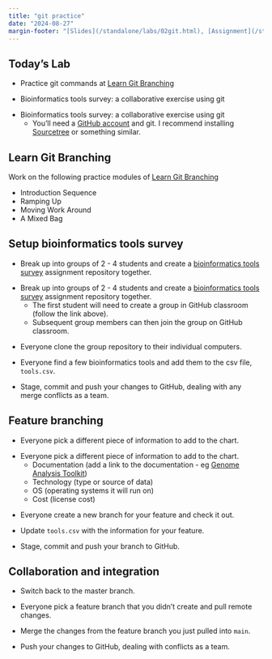 ```yaml
---
title: "git practice"
date: "2024-08-27"
margin-footer: "[Slides](/standalone/labs/02git.html), [Assignment](/standalone/hw/L02git.html)"
---
```


## Today's Lab

- Practice git commands at [Learn Git Branching](https://learngitbranching.js.org/)

:::{.content-visible when-profile="slides"}

- Bioinformatics tools survey: a collaborative exercise using git
:::

:::{.content-visible when-profile="book"}
- Bioinformatics tools survey: a collaborative exercise using git
  - You'll need a [GitHub account](https://github.com) and git. I recommend installing [Sourcetree](https://www.sourcetreeapp.com/) or something similar.
:::


## Learn Git Branching <!-- 30 minutes or less -->

Work on the following practice modules of [Learn Git Branching](https://learngitbranching.js.org/)

- Introduction Sequence
- Ramping Up
- Moving Work Around
- A Mixed Bag


## Setup bioinformatics tools survey <!-- 15 minutes -->

:::{.content-visible when-profile="slides"}
- Break up into groups of 2 - 4 students and create a [bioinformatics tools survey](need link) assignment repository together.
:::
:::{.content-visible when-profile="book"}
- Break up into groups of 2 - 4 students and create a [bioinformatics tools survey](need link) assignment repository together.
  - The first student will need to create a group in GitHub classroom (follow the link above).
  - Subsequent group members can then join the group on GitHub classroom.
:::

- Everyone clone the group repository to their individual computers.

- Everyone find a few bioinformatics tools and add them to the csv file, `tools.csv`.

- Stage, commit and push your changes to GitHub, dealing with any merge conflicts as a team.


## Feature branching <!-- 30 minutes -->

:::{.content-visible when-profile="slides"}
- Everyone pick a different piece of information to add to the chart.
:::
:::{.content-visible when-profile="book"}
- Everyone pick a different piece of information to add to the chart.
  - Documentation (add a link to the documentation - eg [Genome Analysis Toolkit](https://gatk.broadinstitute.org/hc/en-us))
  - Technology (type or source of data)
  - OS (operating systems it will run on)
  - Cost (license cost)
:::

- Everyone create a new branch for your feature and check it out.

- Update `tools.csv` with the information for your feature.

- Stage, commit and push your branch to GitHub.


## Collaboration and integration <!-- 45 minutes -->

- Switch back to the master branch.

- Everyone pick a feature branch that you didn't create and pull remote changes.

- Merge the changes from the feature branch you just pulled into `main`.

- Push your changes to GitHub, dealing with conflicts as a team.

